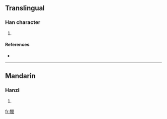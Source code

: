 ==Translingual==

===Han character===
{{Han char|rn=93|rad=牛|as=15|sn=19|four=2251<sub>6</sub>|canj=竹手女女女 (HQVVV)}}

# {{defn|Han|sort=牛15}}

====References====
* {{Han ref|kx=0704.390|dkj=20197|dj=1117.240|hdz=31821.120|uh=72A3|ud=29347|bh=F271|bd=62065}}

----

==Mandarin==

===Hanzi===
{{cmn-hanzi|pin=[[liè]] ([[lie4]])|wg=lieh<sup>4</sup>}}

# {{defn|Mandarin}}

[[fr:犣]]